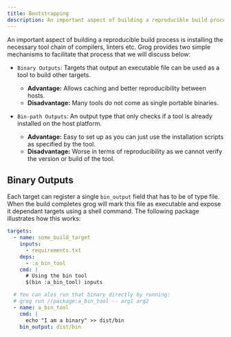 ```yaml
---
title: Bootstrapping
description: An important aspect of building a reproducible build process is setting up the build tooling itself.
---
```


An important aspect of building a reproducible build process is installing the necessary tool chain of compilers, linters etc.
Grog provides two simple mechanisms to facilitate that process that we will discuss below:

- `Binary Outputs`: Targets that output an executable file can be used as a tool to build other targets.

  - **Advantage:** Allows caching and better reproducibility between hosts.
  - **Disadvantage:** Many tools do not come as single portable binaries.

- `Bin-path Outputs`: An output type that only checks if a tool is already installed on the host platform.
  - **Advantage:** Easy to set up as you can just use the installation scripts as specified by the tool.
  - **Disadvantage:** Worse in terms of reproducibility as we cannot verify the version or build of the tool.

## Binary Outputs

Each target can register a single `bin_output` field that has to be of type file.
When the build completes grog will mark this file as executable and expose it dependant targets using a shell command.
The following package illustrates how this works:

```yaml
targets:
  - name: some_build_target
    inputs:
      - requirements.txt
    deps:
      - :a_bin_tool
    cmd: |
      # Using the bin tool
      $(bin :a_bin_tool) inputs

  # You can alos run that binary directly by running:
  # grog run //package:a_bin_tool -- arg1 arg2
  - name: a_bin_tool
    cmd: |
      echo "I am a binary" >> dist/bin
    bin_output: dist/bin
```
